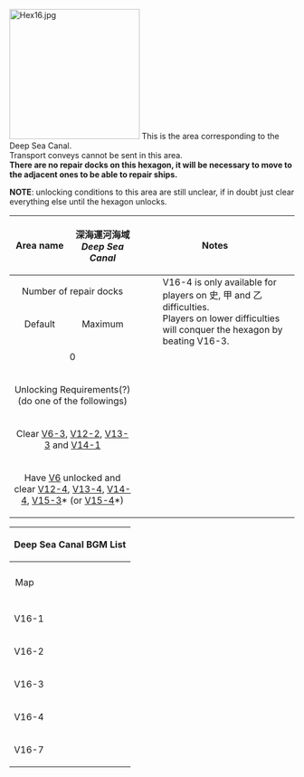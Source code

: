 [[File:Hex16.jpg|thumb|230x230px]]
This is the area corresponding to the Deep Sea Canal.<br>
Transport conveys cannot be sent in this area.<br>
'''There are no repair docks on this hexagon, it will be necessary to move to the adjacent ones to be able to repair ships.<br>'''

'''NOTE''': unlocking conditions to this area are still unclear, if in doubt just clear everything else until the hexagon unlocks.

{| class="wikitable" style="width:99%;margin:5px;"
!style="width:125px;"|Area name
|style="text-align:center; width:125px;" |深海運河海域<br>''Deep Sea Canal''
! colspan="2" style="text-align:center;width:400px;" |Notes
|-
! colspan="2" style="text-align:center; " |Number of repair docks
| colspan="2" rowspan="7" style="vertical-align:text-top; margin:0px;"|
:V16-4 is only available for players on 史, 甲 and 乙 difficulties. 
:Players on lower difficulties will conquer the hexagon by beating V16-3.
|-
! style="text-align:center;" |Default
! style="text-align:center;" |Maximum
|-
| colspan="2" style="text-align:center; " |0
|-
! colspan="2" style="text-align:center;" |Unlocking Requirements(?)<br>(do one of the followings)
|-
| colspan="2" style="text-align:center; " |Clear [[Kancolle Kai:Sandbox/Area 6#/V6-3|V6-3]], [[Kancolle Kai:Sandbox/Area 12#/V12-2|V12-2]], [[Kancolle Kai:Sandbox/Area 13#/V13-3|V13-3]] and [[Kancolle Kai:Sandbox/Area 14#/V14-1|V14-1]]
|-
| colspan="2" style="text-align:center; " |Have [[Kancolle Kai:Sandbox/Area 6|V6]] unlocked and clear [[Kancolle Kai:Sandbox/Area 12#/V12-4|V12-4]], [[Kancolle Kai:Sandbox/Area 13#/V13-4|V13-4]], [[Kancolle Kai:Sandbox/Area 14#/V14-4|V14-4]], [[Kancolle Kai:Sandbox/Area 15#/V15-3|V15-3]]<span style="cursor:help;" title="for players on 乙,丙,丁 difficulties">*</span> (or [[Kancolle Kai:Sandbox/Area 15#/V15-4|V15-4]]<span style="cursor:help;" title="for players on 史,甲 difficulties">*</span>)
|}
{| class="mw-collapsible mw-collapsed wikitable" style="text-align:center;width:100%"
!colspan="6"|<h4 style="margin:0;text-align:center">Deep Sea Canal BGM List</h4>
|-
!style="padding: 10px"|Map
!Overworld
!Normal Node (Day Battle)
!Normal Node (Night Battle)
!Boss Node (Day Battle)
!Boss Node (Night Battle)
|-
!V16-1
|艦隊の再集結<br>''Regathering of the Fleet''
|海上輸送作戦<br>''Marine Transport Operation''
|我、夜戦に突入す！<br>''Rush into the Night Battle!''
|colspan=2|アイアンボトムサウンド<br>''Ironbottom Sound''
|-
!V16-2
|rowspan=2|深海への誘い<br>''Invitation to the Abyss''
|rowspan=2 colspan=2|眼下の伊号<br>''The I-Class Below Us''
|colspan=2|艦隊決戦<br>''Fleet decisive battle''
|-
!V16-3
|colspan=2|モドレナイノ<br>''No Going Back''
|-
!V16-4
|深海水上打撃部隊<br>''Abyssal Surface Task Force''
|colspan=2|連合艦隊の出撃<br>''Combined Fleet's Sortie''
|colspan=2|激突！夜間砲撃戦！<br>''Clash! Exchanging Fire at Night!''
|-
!V16-7
|艦隊集結<br>''Fleet Gathering''
|待ち伏せの夜戦<br>''Night Battle Ambush''
|待ち伏せの夜戦<br>''Night Battle Ambush (debuff)''
|colspan=2|シズメシズメ<br>''Sink Sink''
|}
{{Map/Tabs|prefix=Sandbox}}


{{VitaAreaPortal}}